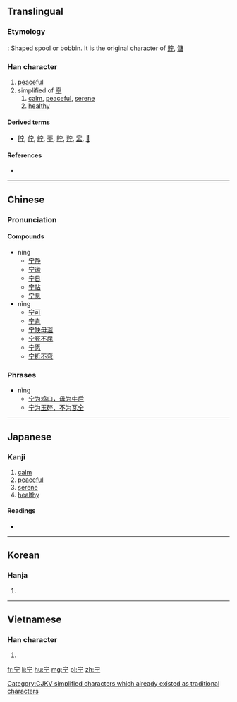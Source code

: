 {{also|寧}}
==Translingual==

===Etymology===
{{liushu|p}}: Shaped spool or bobbin. It is the original character of [[貯]], [[儲]]

===Han character===
{{Han char|rn=40|rad=宀|as=02|sn=5|four=3020<sub>1</sub>|canj=十一弓 (JMN)|ids=⿱[[宀]][[丁]]}}

# [[peaceful]]
# simplified of [[寧]]
## [[calm]], [[peaceful]], [[serene]]
## [[healthy]]

====Derived terms====
* [[貯]], [[佇]], [[紵]], [[苧]], [[眝]], [[羜]], [[㿾]], [[𤲑]]

====References====
* {{Han ref|kx=0281.120|dkj=07055|dj=0551.120|hdz=20910.010|uh=5B81|ud=23425|bh=C972|bd=51570}}

[[Category:CJKV simplified characters which already existed as traditional characters]]

----

==Chinese==
{{zh-hanzi-box|宁|宁/[[寧]]}}

===Pronunciation===
{{zh-pron
|m=zhù,níng,nìng
|c=cyu5,ning4
|mc=y
|oc=y
|ma=
|cat=v,n,a
}}

====Compounds====
* níng
** [[宁静]]
** [[宁谧]]
** [[宁日]]
** [[宁帖]]
** [[宁息]]
* nìng
** [[宁可]]
** [[宁肯]]
** [[宁缺毋滥]]
** [[宁死不屈]]
** [[宁愿]]
** [[宁折不弯]]

===Phrases===
* nìng
** [[宁为鸡口，毋为牛后]]
** [[宁为玉碎，不为瓦全]]

----

==Japanese==

===Kanji===
{{ja-kanji|grade=|rs=宀02}}

# [[calm]]
# [[peaceful]]
# [[serene]]
# [[healthy]]

====Readings====
* {{ja-readings|on=[[ちょ]] (cho)|kun=[[たくわえる]] (takuwaeru), [[たたずむ]] (tatazumu)}}

----

==Korean==

===Hanja===
{{ko-hanja|hangeul=[[저]]|rv=jeo|mr=chŏ}}

# {{defn|lang=ko|sort=宀02}}

----

==Vietnamese==

===Han character===
{{vi-readings|rs=宀02| hanviet = trữ}}

# {{defn|lang=vi|sort=宀02}}

[[fr:宁]]
[[li:宁]]
[[hu:宁]]
[[mg:宁]]
[[pl:宁]]
[[zh:宁]]